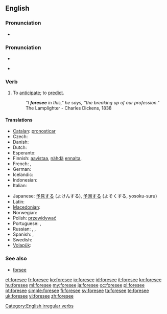 ==English==

===Pronunciation===
* {{audio|en-us-foresee.ogg|Audio (US)}}

===Pronunciation===
* {{X-SAMPA|/fo:"si:/}}
* {{IPA|/foːˈsiː/}}
*: {{rhymes|iː}}

===Verb===
{{en-verb|foresees|foreseeing|foresaw|foreseen}}

# To [[anticipate]]; to [[predict]].
#: ''"I '''foresee''' in this," he says, "the breaking up of our profession."'' The Lamplighter - Charles Dickens, 1838

====Translations====
{{trans-top|to anticipate}}
* [[Catalan]]: [[pronosticar]]
* Czech: {{t-|cs|předvídat}}
* Danish: {{t+|da|forudse}}
* Dutch: {{t+|nl|voorzien}}
* Esperanto: {{t|eo|antaŭvidi}}
* Finnish: [[aavistaa]], [[nähdä]] [[ennalta]], {{t|fi|ennustaa}}
* French: {{t+|fr|prévoir}},  {{t+|fr|anticiper}}
* German: {{t-|de|vorhersehen}}
* Icelandic: {{t|is|sjá fyrir}}
* Indonesian: {{t-|id|kira|alt=memperkirakan|xs=Indonesian}}
* Italian: {{t+|it|prevedere}}
{{trans-mid}}
* Japanese: [[予見]]する (よけんする), [[予測]]する (よそくする, yosoku-suru)
* Latin: {{t-|la|divino|alt=divinō}}
* [[Macedonian]]: {{t|mk|предвидува|tr=predvíduva}}
* Norwegian: {{t|no|forutse}}
* Polish: [[przewidywać]]
* Portuguese: {{t+|pt|prever}}, {{t-|pt|prognosticar}}
* Russian: {{t+|ru|предвидеть}},  {{t|ru|предвосхищать}},  {{t|ru|предсказывать}}
* Spanish: {{t-|es|pronosticar}}, {{t-|es|prever}}
* Swedish: {{t|sv|förutse}}
* [[Volapük]]: {{t|vo|büologön}}
{{trans-bottom}}

===See also===
* [[forsee]]

[[Category:English irregular verbs]]

[[et:foresee]]
[[fr:foresee]]
[[ko:foresee]]
[[io:foresee]]
[[id:foresee]]
[[it:foresee]]
[[kn:foresee]]
[[hu:foresee]]
[[ml:foresee]]
[[my:foresee]]
[[ja:foresee]]
[[oc:foresee]]
[[pl:foresee]]
[[pt:foresee]]
[[simple:foresee]]
[[fi:foresee]]
[[sv:foresee]]
[[ta:foresee]]
[[te:foresee]]
[[uk:foresee]]
[[vi:foresee]]
[[zh:foresee]]
